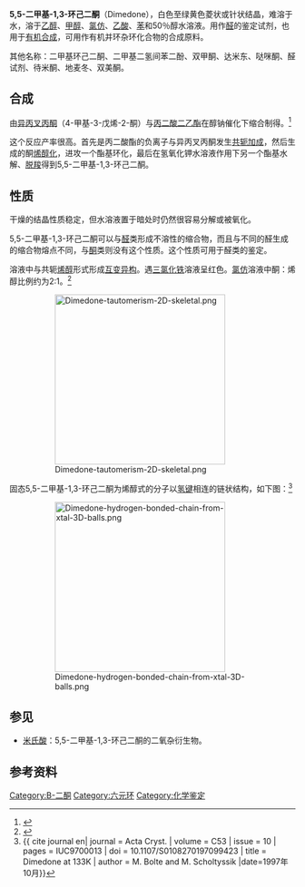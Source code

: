 {{Chembox
|ImageFileL1=dimedone.png
|ImageSizeL1=120px
|ImageNameL1 = 5,5-二甲基-1,3-环己二酮的结构
|ImageFileR1=Dimedone-3D-balls.png
|ImageSizeR1=120px
|ImageNameR1 = 5,5-二甲基-1,3-环己二酮的球棍模型
|IUPACName=5,5-Dimethylcyclohexane-1,3-dione
|OtherNames=
|Section1={{Chembox Identifiers
| ChemSpiderID_Ref = {{chemspidercite|correct|chemspider}}
| ChemSpiderID = 29091
| InChI = 1/C8H12O2/c1-8(2)4-6(9)3-7(10)5-8/h3-5H2,1-2H3
| InChIKey = BADXJIPKFRBFOT-UHFFFAOYAX
| StdInChI_Ref = {{stdinchicite|correct|chemspider}}
| StdInChI = 1S/C8H12O2/c1-8(2)4-6(9)3-7(10)5-8/h3-5H2,1-2H3
| StdInChIKey_Ref = {{stdinchicite|correct|chemspider}}
| StdInChIKey = BADXJIPKFRBFOT-UHFFFAOYSA-N
| CASNo_Ref = {{cascite|correct|CAS}}
| CASNo =126-81-8
| PubChem =31358
| SMILES = O=C1CC(=O)CC(C)(C)C1
}}
|Section2= {{Chembox Properties
|  Formula=C<sub>8</sub>H<sub>12</sub>O<sub>2</sub>
|  MolarMass=140.17968
|  Appearance=黄色晶体
|  Density=
|  MeltingPt=147-150 °C 
|  BoilingPt=
|  Solubility=0.416 g/100 mL (25 °C)
  }}
|Section3= {{Chembox Hazards
|  MainHazards=
|  FlashPt=
|  Autoignition=
  }}
}}

'''5,5-二甲基-1,3-环己二酮'''（Dimedone），白色至绿黄色菱状或针状结晶，难溶于水，溶于[[乙醇|乙醇]]、[[甲醇|甲醇]]、[[氯仿|氯仿]]、[[乙酸|乙酸]]、[[苯|苯]]和50％醇水溶液。用作[[醛|醛]]的鉴定试剂，也用于[[有机合成|有机合成]]，可用作有机并环杂环化合物的合成原料。

其他名称：二甲基环己二酮、二甲基二氢间苯二酚、双甲酮、达米东、哒咪酮、醛试剂、待米酮、地麦冬、双美酮。

== 合成 ==
由[[异丙叉丙酮|异丙叉丙酮]]（4-甲基-3-戊烯-2-酮）与[[丙二酸二乙酯|丙二酸二乙酯]]在醇钠催化下缩合制得。<ref>{{cite journal en | journal = Organic Syntheses | volume = 15 | year = 1935 | pages = 16 | url = http://www.orgsyn.org/orgsyn/prep.asp?prep=cv2p0200 | title = 5,5-dimethyl-1,3-cyclohexanedione | author = R. L. Shriner and H. R. Todd | access-date = 2009-06-28 | archive-url = https://web.archive.org/web/20120929192323/http://www.orgsyn.org/orgsyn/prep.asp?prep=cv2p0200 | archive-date = 2012-09-29 | dead-url = yes }}</ref>

这个反应产率很高。首先是丙二酸酯的负离子与异丙叉丙酮发生[[共轭加成|共轭加成]]，然后生成的酮[[烯醇化|烯醇化]]，进攻一个酯基环化，最后在氢氧化钾水溶液作用下另一个酯基水解、[[脱羧|脱羧]]得到5,5-二甲基-1,3-环己二酮。

== 性质 ==
干燥的结晶性质稳定，但水溶液置于暗处时仍然很容易分解或被氧化。

5,5-二甲基-1,3-环己二酮可以与[[醛|醛]]类形成不溶性的缩合物，而且与不同的醛生成的缩合物熔点不同，与[[酮|酮]]类则没有这个性质。这个性质可用于醛类的鉴定。

溶液中与共轭[[烯醇|烯醇]]形式形成[[互变异构|互变异构]]。遇[[三氯化铁|三氯化铁]]溶液呈红色。[[氯仿|氯仿]]溶液中酮：烯醇比例约为2:1。<ref>
{{cite book en
|last=Clayden
|first=Jonathan
|authorlink=Jonathan Clayden
|coauthors=Nick Greeves, Stuart Warren, Peter Wothers
|title=Organic Chemistry
|origyear=2001
|edition=
|publisher=Oxford University Press
|isbn=0-19-850346-6
|pages=532
|chapter=Formation and reactions of enols and enolates
}}
</ref>

:[[File:Dimedone-tautomerism-2D-skeletal.png|300px]]

固态5,5-二甲基-1,3-环己二酮为烯醇式的分子以[[氢键|氢键]]相连的链状结构，如下图：<ref>{{ cite journal en| journal = Acta Cryst. | volume = C53 | issue = 10 | pages = IUC9700013 | doi = 10.1107/S0108270197099423 | title = Dimedone at 133K | author = M. Bolte and M. Scholtyssik |date=1997年10月}}</ref>

:[[File:Dimedone-hydrogen-bonded-chain-from-xtal-3D-balls.png|300px]]

== 参见 ==
*[[米氏酸|米氏酸]]：5,5-二甲基-1,3-环己二酮的二氧杂衍生物。

== 参考资料 ==
{{reflist}}

[[Category:Β-二酮|Category:Β-二酮]]
[[Category:六元环|Category:六元环]]
[[Category:化学鉴定|Category:化学鉴定]]